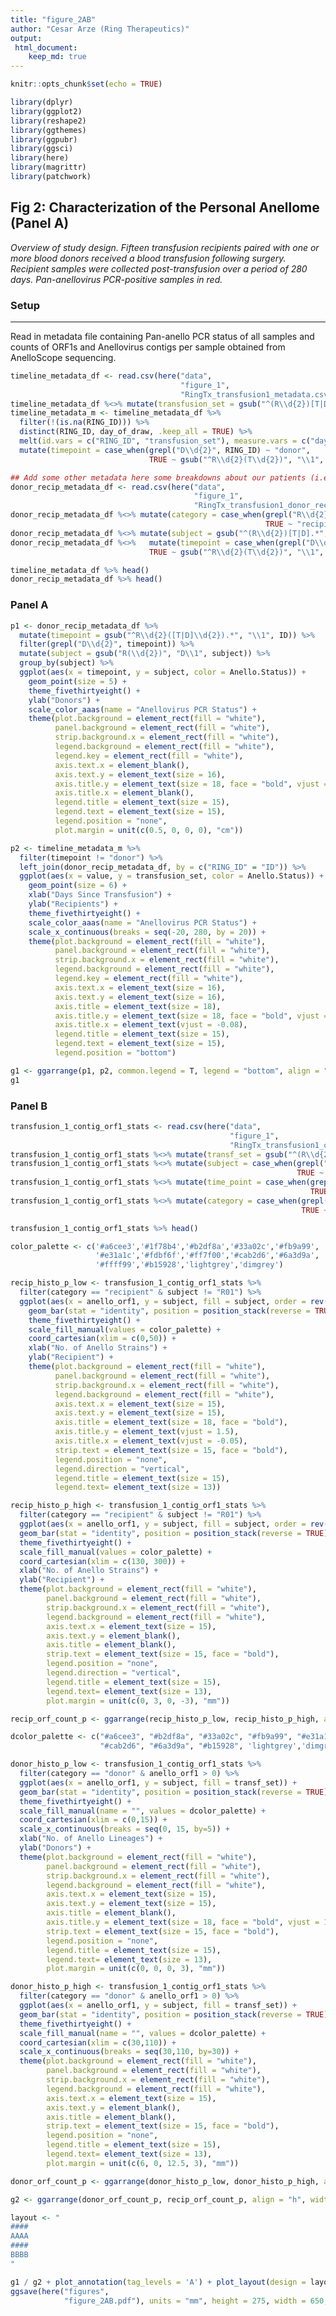 ```yaml
---
title: "figure_2AB"
author: "Cesar Arze (Ring Therapeutics)"
output:
 html_document:
    keep_md: true
---
```


```r
knitr::opts_chunk$set(echo = TRUE)

library(dplyr)
library(ggplot2)
library(reshape2)
library(ggthemes)
library(ggpubr)
library(ggsci)
library(here)
library(magrittr)
library(patchwork)
```

## Fig 2: Characterization of the Personal Anellome (Panel A)
*Overview of study design. Fifteen transfusion recipients paired with one or more blood donors received a blood transfusion following surgery.*
*Recipient samples were collected post-transfusion over a period of 280 days. Pan-anellovirus PCR-positive samples in red.*


### Setup
***
Read in metadata file containing Pan-anello PCR status of all samples and counts of ORF1s and Anellovirus contigs per sample obtained from AnelloScope sequencing.

```r
timeline_metadata_df <- read.csv(here("data",
                                      "figure_1",
                                      "RingTx_transfusion1_metadata.csv"), header = TRUE)
timeline_metadata_df %<>% mutate(transfusion_set = gsub("^(R\\d{2})[T|D]\\d{2}.*", "\\1", RING_ID))
timeline_metadata_m <- timeline_metadata_df %>%
  filter(!(is.na(RING_ID))) %>% 
  distinct(RING_ID, day_of_draw, .keep_all = TRUE) %>%
  melt(id.vars = c("RING_ID", "transfusion_set"), measure.vars = c("day_of_draw")) %>%
  mutate(timepoint = case_when(grepl("D\\d{2}", RING_ID) ~ "donor",
                               TRUE ~ gsub("^R\\d{2}(T\\d{2})", "\\1", RING_ID)))

## Add some other metadata here some breakdowns about our patients (i.e. Sex or Age)
donor_recip_metadata_df <- read.csv(here("data",
                                         "figure_1",
                                         "RingTx_transfusion1_donor_recip_metadata.csv"), header = TRUE)
donor_recip_metadata_df %<>% mutate(category = case_when(grepl("R\\d{2}D\\d{2}", ID) ~ "donor",
                                                         TRUE ~ "recipient"))
donor_recip_metadata_df %<>% mutate(subject = gsub("^(R\\d{2})[T|D].*", "\\1", ID))
donor_recip_metadata_df %<>%   mutate(timepoint = case_when(grepl("D\\d{2}", ID) ~ "donor",
                               TRUE ~ gsub("^R\\d{2}(T\\d{2})", "\\1", ID)))

timeline_metadata_df %>% head()
donor_recip_metadata_df %>% head()
```

### Panel A

```r

p1 <- donor_recip_metadata_df %>% 
  mutate(timepoint = gsub("^R\\d{2}([T|D]\\d{2}).*", "\\1", ID)) %>%
  filter(grepl("D\\d{2}", timepoint)) %>%
  mutate(subject = gsub("R(\\d{2})", "D\\1", subject)) %>%
  group_by(subject) %>%
  ggplot(aes(x = timepoint, y = subject, color = Anello.Status)) +
    geom_point(size = 5) +
    theme_fivethirtyeight() +
    ylab("Donors") + 
    scale_color_aaas(name = "Anellovirus PCR Status") +
    theme(plot.background = element_rect(fill = "white"),
          panel.background = element_rect(fill = "white"),
          strip.background.x = element_rect(fill = "white"),
          legend.background = element_rect(fill = "white"),
          legend.key = element_rect(fill = "white"),
          axis.text.x = element_blank(),
          axis.text.y = element_text(size = 16),
          axis.title.y = element_text(size = 18, face = "bold", vjust = 3),
          axis.title.x = element_blank(),
          legend.title = element_text(size = 15),
          legend.text = element_text(size = 15),
          legend.position = "none",
          plot.margin = unit(c(0.5, 0, 0, 0), "cm"))

p2 <- timeline_metadata_m %>%
  filter(timepoint != "donor") %>%
  left_join(donor_recip_metadata_df, by = c("RING_ID" = "ID")) %>%
  ggplot(aes(x = value, y = transfusion_set, color = Anello.Status)) +
    geom_point(size = 6) +
    xlab("Days Since Transfusion") +
    ylab("Recipients") +
    theme_fivethirtyeight() +
    scale_color_aaas(name = "Anellovirus PCR Status") +
    scale_x_continuous(breaks = seq(-20, 280, by = 20)) +
    theme(plot.background = element_rect(fill = "white"),
          panel.background = element_rect(fill = "white"),
          strip.background.x = element_rect(fill = "white"),
          legend.background = element_rect(fill = "white"),
          legend.key = element_rect(fill = "white"),
          axis.text.x = element_text(size = 16),
          axis.text.y = element_text(size = 16),
          axis.title = element_text(size = 18),
          axis.title.y = element_text(size = 18, face = "bold", vjust = 3),
          axis.title.x = element_text(vjust = -0.08),
          legend.title = element_text(size = 15),
          legend.text = element_text(size = 15),
          legend.position = "bottom")

g1 <- ggarrange(p1, p2, common.legend = T, legend = "bottom", align = "hv", ncol = 2, widths = c(.2, .8))
g1
```

### Panel B

``` r
transfusion_1_contig_orf1_stats <- read.csv(here("data",
                                                 "figure_1",
                                                 "RingTx_transfusion1_contig_and_orf_stats.csv"), header = TRUE)
transfusion_1_contig_orf1_stats %<>% mutate(transf_set = gsub("^(R\\d{2})[T|D].*", "\\1", RING_ID))
transfusion_1_contig_orf1_stats %<>% mutate(subject = case_when(grepl("R\\d{2}D\\d{2}", RING_ID) ~ RING_ID,
                                                                TRUE ~ gsub("^(R\\d{2})[T|D].*", "\\1", RING_ID)))
transfusion_1_contig_orf1_stats %<>% mutate(time_point = case_when(grepl("R\\d{2}D\\d{2}", RING_ID) ~ gsub("R\\d{2}(D\\d{2})", "\\1", RING_ID),
                                                                   TRUE ~ gsub("R\\d{2}(T\\d{2})", "\\1", RING_ID)))
transfusion_1_contig_orf1_stats %<>% mutate(category = case_when(grepl("R\\d{2}D\\d{2}", RING_ID) ~ "donor",
                                                                 TRUE ~ "recipient"))

transfusion_1_contig_orf1_stats %>% head()
```

```r

color_palette <- c('#a6cee3','#1f78b4','#b2df8a','#33a02c','#fb9a99',
                   '#e31a1c','#fdbf6f','#ff7f00','#cab2d6','#6a3d9a',
                   '#ffff99','#b15928','lightgrey','dimgrey')

recip_histo_p_low <- transfusion_1_contig_orf1_stats %>%
  filter(category == "recipient" & subject != "R01") %>%
  ggplot(aes(x = anello_orf1, y = subject, fill = subject, order = rev(time_point))) +
    geom_bar(stat = "identity", position = position_stack(reverse = TRUE)) +
    theme_fivethirtyeight() +
    scale_fill_manual(values = color_palette) +
    coord_cartesian(xlim = c(0,50)) +
    xlab("No. of Anello Strains") +
    ylab("Recipient") +
    theme(plot.background = element_rect(fill = "white"),
          panel.background = element_rect(fill = "white"),
          strip.background.x = element_rect(fill = "white"),
          legend.background = element_rect(fill = "white"),
          axis.text.x = element_text(size = 15),
          axis.text.y = element_text(size = 15),
          axis.title = element_text(size = 18, face = "bold"),
          axis.title.y = element_text(vjust = 1.5),
          axis.title.x = element_text(vjust = -0.05),
          strip.text = element_text(size = 15, face = "bold"),
          legend.position = "none",
          legend.direction = "vertical",
          legend.title = element_text(size = 15),
          legend.text= element_text(size = 13))

recip_histo_p_high <- transfusion_1_contig_orf1_stats %>%
  filter(category == "recipient" & subject != "R01") %>%
  ggplot(aes(x = anello_orf1, y = subject, fill = subject, order = rev(time_point))) +
  geom_bar(stat = "identity", position = position_stack(reverse = TRUE)) +
  theme_fivethirtyeight() +
  scale_fill_manual(values = color_palette) +
  coord_cartesian(xlim = c(130, 300)) +
  xlab("No. of Anello Strains") +
  ylab("Recipient") +
  theme(plot.background = element_rect(fill = "white"),
        panel.background = element_rect(fill = "white"),
        strip.background.x = element_rect(fill = "white"),
        legend.background = element_rect(fill = "white"),
        axis.text.x = element_text(size = 15),
        axis.text.y = element_blank(),
        axis.title = element_blank(),
        strip.text = element_text(size = 15, face = "bold"),
        legend.position = "none",
        legend.direction = "vertical",
        legend.title = element_text(size = 15),
        legend.text= element_text(size = 13),
        plot.margin = unit(c(0, 3, 0, -3), "mm"))

recip_orf_count_p <- ggarrange(recip_histo_p_low, recip_histo_p_high, align = "h", widths = c(.6, .4))

dcolor_palette <- c("#a6cee3", "#b2df8a", "#33a02c", "#fb9a99", "#e31a1c",
                    "#cab2d6", "#6a3d9a", "#b15928", 'lightgrey','dimgrey')

donor_histo_p_low <- transfusion_1_contig_orf1_stats %>%
  filter(category == "donor" & anello_orf1 > 0) %>%
  ggplot(aes(x = anello_orf1, y = subject, fill = transf_set)) +
  geom_bar(stat = "identity", position = position_stack(reverse = TRUE)) +
  theme_fivethirtyeight() +
  scale_fill_manual(name = "", values = dcolor_palette) +
  coord_cartesian(xlim = c(0,15)) +
  scale_x_continuous(breaks = seq(0, 15, by=5)) +
  xlab("No. of Anello Lineages") +
  ylab("Donors") +
  theme(plot.background = element_rect(fill = "white"),
        panel.background = element_rect(fill = "white"),
        strip.background.x = element_rect(fill = "white"),
        legend.background = element_rect(fill = "white"),
        axis.text.x = element_text(size = 15),
        axis.text.y = element_text(size = 15),
        axis.title = element_blank(),
        axis.title.y = element_text(size = 18, face = "bold", vjust = 1.5),
        strip.text = element_text(size = 15, face = "bold"),
        legend.position = "none",
        legend.title = element_text(size = 15),
        legend.text= element_text(size = 13),
        plot.margin = unit(c(0, 0, 0, 3), "mm"))

donor_histo_p_high <- transfusion_1_contig_orf1_stats %>%
  filter(category == "donor" & anello_orf1 > 0) %>%
  ggplot(aes(x = anello_orf1, y = subject, fill = transf_set)) +
  geom_bar(stat = "identity", position = position_stack(reverse = TRUE)) +
  theme_fivethirtyeight() +
  scale_fill_manual(name = "", values = dcolor_palette) +
  coord_cartesian(xlim = c(30,110)) + 
  scale_x_continuous(breaks = seq(30,110, by=30)) +
  theme(plot.background = element_rect(fill = "white"),
        panel.background = element_rect(fill = "white"),
        strip.background.x = element_rect(fill = "white"),
        legend.background = element_rect(fill = "white"),
        axis.text.x = element_text(size = 15),
        axis.text.y = element_blank(),
        axis.title = element_blank(),
        strip.text = element_text(size = 15, face = "bold"),
        legend.position = "none",
        legend.title = element_text(size = 15),
        legend.text= element_text(size = 13),
        plot.margin = unit(c(6, 0, 12.5, 3), "mm"))

donor_orf_count_p <- ggarrange(donor_histo_p_low, donor_histo_p_high, align = "h", widths = c(.7, .3))

g2 <- ggarrange(donor_orf_count_p, recip_orf_count_p, align = "h", widths = c(.3, .7))

layout <- "
####
AAAA
####
BBBB
"

g1 / g2 + plot_annotation(tag_levels = 'A') + plot_layout(design = layout) & theme(plot.tag = element_text(size = 36))
ggsave(here("figures",
            "figure_2AB.pdf"), units = "mm", height = 275, width = 650, device = cairo_pdf, scale = 1)
```